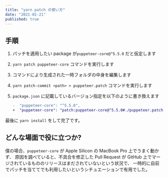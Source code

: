 ```yaml
---
title: "yarn patch の使い方"
date: "2021-01-21"
published: true
---
```


## 手順

1. パッチを適用したい package が`puppeteer-core@^5.5.0` だと仮定します
2. `yarn patch puppeteer-core` コマンドを実行します
3. コマンドにより生成された一時フォルダの中身を編集します
4. `yarn patch-commit <path> > puppeteer.patch` コマンドを実行します
5. `package.json` に記載しているバージョン指定を以下のように書き換えます

   ```diff
   -  "puppeteer-core": "^5.5.0",
   +  "puppeteer-core": "patch:puppeteer-core@^5.5.0#./puppeteer.patch",
   ```

最後に `yarn install` をして完了です。

## どんな場面で役に立つか?

僕の場合、`puppeteer-core` が Apple Silicon の MacBook Pro 上でうまく動かず、
原因を調べていると、不具合を修正した Pull Request が GitHub 上でマージされているもののリリースはまだされていないという状況で、
一時的に自前でパッチを当ててでも利用したいというシチュエーションで有用でした。
